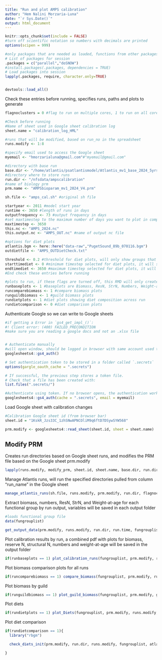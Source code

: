 ```yaml
---
title: "Run and plot AMPS calibration"
author: "Hem Nalini Morzaria-Luna"
date: "`r Sys.Date()`"
output: html_document
---
```


```r
knitr::opts_chunk$set(include = FALSE)
#turn off scientific notation so numbers with decimals are printed
options(scipen = 999)

#only packages that are needed as loaded, functions from other packages are called directly as dplyr::filter
# List of packages for session
.packages = c("parallel","doSNOW")
#install.packages(.packages, dependencies = TRUE)
# Load packages into session 
lapply(.packages, require, character.only=TRUE)


devtools::load_all()
```


Check these entries before running, specifies runs, paths and plots to generate
```r

flagnoclusters = 0 #flag to run on multiple cores, 1 to run on all cores except one, 0 to run on all cores, can help access Rstudio while Atlantis runs are going

#Check before running
#Name of sheet used in Google sheet calibration log
sheet.name = "calibration_log_HML"

#runs that will be modified, based on run_no in the spreadsheet
runs.modify <- 1:8

#specify email used to access the Google sheet
myemail <- "hmorzarialuna@gmail.com"#"myemail@gmail.com"

#directory with base run
base.dir <- "/home/atlantis/psatlantismodel/Atlantis_mv1_base_2024_5yrs_V2"
#directory where to store runs
run.dir <- "/nfsdata/ampscalibration"
#name of biology prm
prm.name <- "AMPSbioparam_mv1_2024_V4.prm"

sh.file <- "amps_cal.sh" #original sh file

startyear <- 2011 #model start year
runtime <- 3650 #length of runs in days
outputfrequency <- 73 #output frequency in days
#set maxtimestep to the maximum number of days you want to plot in comparison files
maxtimestep <- 3650
this.nc <- "AMPS_2024.nc"
this.output.nc <- "AMPS_OUT.nc" #name of output nc file

#options for diet plots
atlantis.bgm <- here::here("data-raw","PugetSound_89b_070116.bgm")
outdietfile <- "AMPS_OUTDietCheck.txt"

threshold <- 0.2 #threshold for diet plots, will only show groups that correspond to this and higher proportion of the diet
starttimediet <- 0 #minimum timestep selected for diet plots, it will show data from this point
endtimediet <- 3650 #maximum timestep selected for diet plots, it will show data up this point
#End check these entries before running

#plots to run, if these flags are turned off, this RMD will only create run folders, run them and gather output
runbaseplots <- 1 #baseplots are Biomass, ResN, StrN, Numbers, Weight-at-age for individual runs
runcomparebiomass <- 1 #compare biomass plots
runguildbiomass <- 1 #guild biomass plots
rundietplots <- 1 #diet plots showing diet composition across run
rundietcomparison <- 0 #diet comparison plots

```

Authenticate Google so we can write to Google sheets
```r

#if getting a Error in `gs4_get_impl_()`:
#! Client error: (400) FAILED_PRECONDITION
#make sure you are reading a google docs and not an .xlsx file


# Authenticate manually
#will open window, should be logged in browser with same account used to access the Google sheet
googlesheets4::gs4_auth()

# Set authentication token to be stored in a folder called `.secrets`
options(gargle_oauth_cache = ".secrets")

# If successful, the previous step stores a token file.
# Check that a file has been created with:
list.files(".secrets/")

#Authenticate using token. If no browser opens, the authentication works.
googlesheets4::gs4_auth(cache = ".secrets", email = myemail)


```

Load Google sheet with calibration changes
```r
#Calibration Google sheet id (from browser bar)
sheet.id = "1KskR_Jzs33C_1zhSNwAPNCOliM9q6ftD7DSywSYW568"

prm.modify <- googlesheets4::read_sheet(sheet.id, sheet = sheet.name)

```

## Modify PRM

Creates run directories based on Google sheet runs, and modifies the PRM file based on the Google sheet prm.modify

```r
lapply(runs.modify, modify_prm, sheet.id, sheet.name, base.dir, run.dir, prm.modify, prm.name)


```



Manage Atlantis runs, will run the specified directories pulled from column "run_name" in the Google sheet

```r


manage_atlantis_runs(sh.file, runs.modify, prm.modify, run.dir, flagnoclusters)


```


Extract biomass, numbers, ResN, StrN, and Weight-at-age for each functional group by run output, variables will be saved in each output folder
```r

#loads functional group file
data(fungrouplist)

get_output_data(prm.modify, runs.modify, run.dir, run.time, fungrouplist, this.output.nc, maxtimestep)


```

Plot calibration results by run, a combined pdf with plots for biomass, reserve N, structural N, numbers and weight-at-age will be saved in the output folder
```r

if(runbaseplots == 1) plot_calibration_runs(fungrouplist, prm.modify, run.dir)

```

Plot biomass comparison plots for all runs
```r

if(runcomparebiomass == 1) compare_biomass(fungrouplist, prm.modify, run.dir, maxtimestep, runs.modify)

```

Plot biomass by guild
```r

if(runguildbiomass == 1) plot_guild_biomass(fungrouplist, prm.modify, group_guilds)
```

Plot diets
```r

if(rundietplots == 1) plot_Diets(fungrouplist, prm.modify, runs.modify, threshold, outdietfile, starttimediet, endtimediet, run.dir)

```

Plot diet comparison
```r

if(rundietcomparison == 1){
  library("rbgm")

  check_diets_init(prm.modify, run.dir, runs.modify, fungrouplist, atlantis.bgm, prm.name, init_file=this.nc)

} 

```
